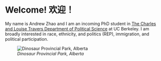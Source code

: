 # Welcome! 欢迎！

My name is Andrew Zhao and I am an incoming PhD student in [The Charles and Louise Travers Department of Political Science](https://polisci.berkeley.edu/) at UC Berkeley. I am broadly interested in race, ethnicity, and politics (REP), immigration, and political participation.

![*Dinosaur Provincial Park, Alberta*](dinosaur_cropped_resized.jpg)
